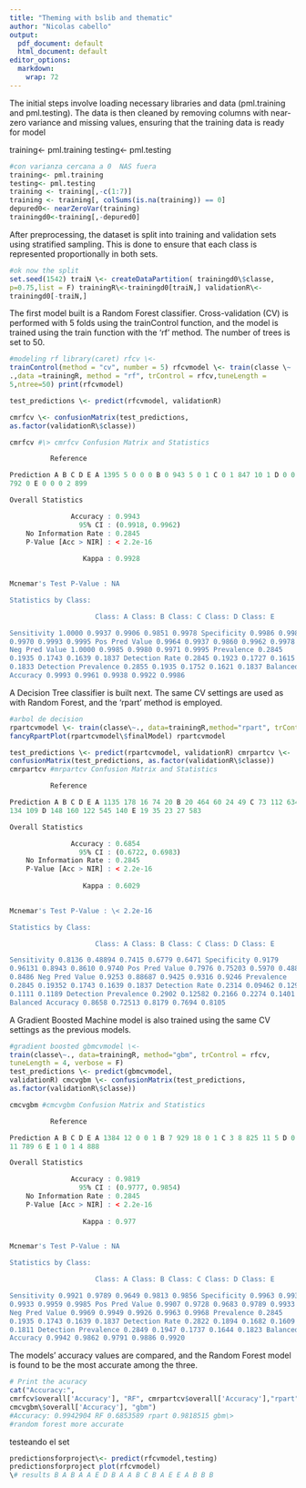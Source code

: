 ---
title: "Theming with bslib and thematic"
author: "Nicolas cabello"
output:
  pdf_document: default
  html_document: default
editor_options:
  markdown:
    wrap: 72
---

The initial steps involve loading necessary libraries and data
(pml.training and pml.testing). The data is then cleaned by removing
columns with near-zero variance and missing values, ensuring that the
training data is ready for model

training<- pml.training
testing<- pml.testing

```{r}
#con varianza cercana a 0  NAS fuera
training<- pml.training
testing<- pml.testing
training <- training[,-c(1:7)] 
training <- training[, colSums(is.na(training)) == 0]
depured0<- nearZeroVar(training)
trainingd0<-training[,-depured0]
```

After preprocessing, the dataset is split into training and validation
sets using stratified sampling. This is done to ensure that each class
is represented proportionally in both sets.

```{r}

#ok now the split
set.seed(1542) traiN \<- createDataPartition( trainingd0\$classe,
p=0.75,list = F) trainingR\<-trainingd0[traiN,] validationR\<-
trainingd0[-traiN,]
```

The first model built is a Random Forest classifier. Cross-validation
(CV) is performed with 5 folds using the trainControl function, and the
model is trained using the train function with the 'rf' method. The
number of trees is set to 50.

```{r}

#modeling rf library(caret) rfcv \<-
trainControl(method = "cv", number = 5) rfcvmodel \<- train(classe \~
.,data =trainingR, method = "rf", trControl = rfcv,tuneLength =
5,ntree=50) print(rfcvmodel)

test_predictions \<- predict(rfcvmodel, validationR)

cmrfcv \<- confusionMatrix(test_predictions,
as.factor(validationR\$classe))

cmrfcv #\> cmrfcv Confusion Matrix and Statistics

          Reference

Prediction A B C D E A 1395 5 0 0 0 B 0 943 5 0 1 C 0 1 847 10 1 D 0 0 3
792 0 E 0 0 0 2 899

Overall Statistics

               Accuracy : 0.9943          
                 95% CI : (0.9918, 0.9962)
    No Information Rate : 0.2845          
    P-Value [Acc > NIR] : < 2.2e-16       
                                          
                  Kappa : 0.9928          
                                          

Mcnemar's Test P-Value : NA

Statistics by Class:

                     Class: A Class: B Class: C Class: D Class: E

Sensitivity 1.0000 0.9937 0.9906 0.9851 0.9978 Specificity 0.9986 0.9985
0.9970 0.9993 0.9995 Pos Pred Value 0.9964 0.9937 0.9860 0.9962 0.9978
Neg Pred Value 1.0000 0.9985 0.9980 0.9971 0.9995 Prevalence 0.2845
0.1935 0.1743 0.1639 0.1837 Detection Rate 0.2845 0.1923 0.1727 0.1615
0.1833 Detection Prevalence 0.2855 0.1935 0.1752 0.1621 0.1837 Balanced
Accuracy 0.9993 0.9961 0.9938 0.9922 0.9986
```

A Decision Tree classifier is built next. The same CV settings are used
as with Random Forest, and the 'rpart' method is employed.

```{r}

#arbol de decision 
rpartcvmodel \<- train(classe\~., data=trainingR,method="rpart", trControl = rfcv, tuneLength = 10)
fancyRpartPlot(rpartcvmodel\$finalModel) rpartcvmodel

test_predictions \<- predict(rpartcvmodel, validationR) cmrpartcv \<-
confusionMatrix(test_predictions, as.factor(validationR\$classe))
cmrpartcv #mrpartcv Confusion Matrix and Statistics

          Reference

Prediction A B C D E A 1135 178 16 74 20 B 20 464 60 24 49 C 73 112 634
134 109 D 148 160 122 545 140 E 19 35 23 27 583

Overall Statistics

               Accuracy : 0.6854          
                 95% CI : (0.6722, 0.6983)
    No Information Rate : 0.2845          
    P-Value [Acc > NIR] : < 2.2e-16       
                                          
                  Kappa : 0.6029          
                                          

Mcnemar's Test P-Value : \< 2.2e-16

Statistics by Class:

                     Class: A Class: B Class: C Class: D Class: E

Sensitivity 0.8136 0.48894 0.7415 0.6779 0.6471 Specificity 0.9179
0.96131 0.8943 0.8610 0.9740 Pos Pred Value 0.7976 0.75203 0.5970 0.4888
0.8486 Neg Pred Value 0.9253 0.88687 0.9425 0.9316 0.9246 Prevalence
0.2845 0.19352 0.1743 0.1639 0.1837 Detection Rate 0.2314 0.09462 0.1293
0.1111 0.1189 Detection Prevalence 0.2902 0.12582 0.2166 0.2274 0.1401
Balanced Accuracy 0.8658 0.72513 0.8179 0.7694 0.8105
```

A Gradient Boosted Machine model is also trained using the same CV
settings as the previous models.

```{r}

#gradient boosted gbmcvmodel \<-
train(classe\~., data=trainingR, method="gbm", trControl = rfcv,
tuneLength = 4, verbose = F) 
test_predictions \<- predict(gbmcvmodel,
validationR) cmcvgbm \<- confusionMatrix(test_predictions,
as.factor(validationR\$classe))

cmcvgbm #cmcvgbm Confusion Matrix and Statistics

          Reference

Prediction A B C D E A 1384 12 0 0 1 B 7 929 18 0 1 C 3 8 825 11 5 D 0 0
11 789 6 E 1 0 1 4 888

Overall Statistics

               Accuracy : 0.9819          
                 95% CI : (0.9777, 0.9854)
    No Information Rate : 0.2845          
    P-Value [Acc > NIR] : < 2.2e-16       
                                          
                  Kappa : 0.977           
                                          

Mcnemar's Test P-Value : NA

Statistics by Class:

                     Class: A Class: B Class: C Class: D Class: E

Sensitivity 0.9921 0.9789 0.9649 0.9813 0.9856 Specificity 0.9963 0.9934
0.9933 0.9959 0.9985 Pos Pred Value 0.9907 0.9728 0.9683 0.9789 0.9933
Neg Pred Value 0.9969 0.9949 0.9926 0.9963 0.9968 Prevalence 0.2845
0.1935 0.1743 0.1639 0.1837 Detection Rate 0.2822 0.1894 0.1682 0.1609
0.1811 Detection Prevalence 0.2849 0.1947 0.1737 0.1644 0.1823 Balanced
Accuracy 0.9942 0.9862 0.9791 0.9886 0.9920
```

The models' accuracy values are compared, and the Random Forest model is
found to be the most accurate among the three.

```{r}

# Print the acuracy
cat("Accuracy:",
cmrfcv$overall['Accuracy'], "RF", cmrpartcv$overall['Accuracy'],"rpart",
cmcvgbm\$overall['Accuracy'], "gbm")
#Accuracy: 0.9942904 RF 0.6853589 rpart 0.9818515 gbm\> 
#random forest more accurate
```

testeando el set

```{r}

predictionsforproject\<- predict(rfcvmodel,testing)
predictionsforproject plot(rfcvmodel) 
\# results B A B A A E D B A A B C B A E E A B B B
```
